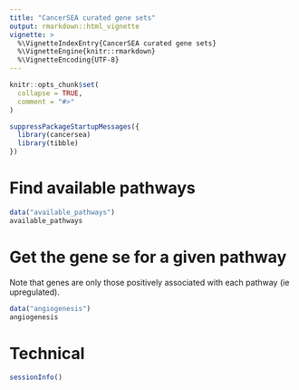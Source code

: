 ```yaml
---
title: "CancerSEA curated gene sets"
output: rmarkdown::html_vignette
vignette: >
  %\VignetteIndexEntry{CancerSEA curated gene sets}
  %\VignetteEngine{knitr::rmarkdown}
  %\VignetteEncoding{UTF-8}
---
```


```r
knitr::opts_chunk$set(
  collapse = TRUE,
  comment = "#>"
)
```

```r
suppressPackageStartupMessages({
  library(cancersea)
  library(tibble)
})
```

# Find available pathways

```r
data("available_pathways")
available_pathways
```

# Get the gene se for a given pathway

Note that genes are only those positively associated with each pathway (ie upregulated).

```r
data("angiogenesis")
angiogenesis
```

# Technical

```r
sessionInfo()
```

